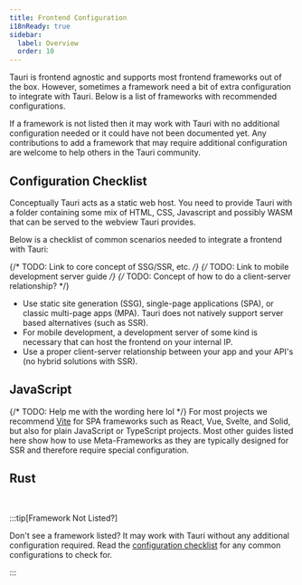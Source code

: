 ```yaml
---
title: Frontend Configuration
i18nReady: true
sidebar:
  label: Overview
  order: 10
---
```



Tauri is frontend agnostic and supports most frontend frameworks out of the box. However, sometimes a framework need a bit of extra configuration to integrate with Tauri. Below is a list of frameworks with recommended configurations.

If a framework is not listed then it may work with Tauri with no additional configuration needed or it could have not been documented yet. Any contributions to add a framework that may require additional configuration are welcome to help others in the Tauri community.

## Configuration Checklist

Conceptually Tauri acts as a static web host. You need to provide Tauri with a folder containing some mix of HTML, CSS, Javascript and possibly WASM that can be served to the webview Tauri provides.

Below is a checklist of common scenarios needed to integrate a frontend with Tauri:

{/* TODO: Link to core concept of SSG/SSR, etc. */}
{/* TODO: Link to mobile development server guide */}
{/* TODO: Concept of how to do a client-server relationship? */}

- Use static site generation (SSG), single-page applications (SPA), or classic multi-page apps (MPA). Tauri does not natively support server based alternatives (such as SSR).
- For mobile development, a development server of some kind is necessary that can host the frontend on your internal IP.
- Use a proper client-server relationship between your app and your API's (no hybrid solutions with SSR).

## JavaScript

{/* TODO: Help me with the wording here lol */}
For most projects we recommend [Vite](https://vitejs.dev/) for SPA frameworks such as React, Vue, Svelte, and Solid, but also for plain JavaScript or TypeScript projects. Most other guides listed here show how to use Meta-Frameworks as they are typically designed for SSR and therefore require special configuration.

<CardGrid>
	<LinkCard title="Next.js" href="/start/frontend-configuration/nextjs" />
	<LinkCard title="Nuxt" href="/start/frontend-configuration/nuxt" />
	<LinkCard title="Qwik" href="/start/frontend-configuration/qwik" />
	<LinkCard title="SvelteKit" href="/start/frontend-configuration/sveltekit" />
	<LinkCard
		title="Vite (recommended)"
		href="/start/frontend-configuration/vite"
	/>
	<LinkCard title="Webpack" href="/start/frontend-configuration/webpack" />
</CardGrid>

## Rust

<CardGrid>
	<LinkCard title="Leptos" href="/start/frontend-configuration/leptos" />
	<LinkCard title="Sycamore" href="/start/frontend-configuration/sycamore" />
	<LinkCard title="Trunk" href="/start/frontend-configuration/trunk" />
	<LinkCard title="Yew" href="/start/frontend-configuration/yew" />
</CardGrid>

<br />

:::tip[Framework Not Listed?]

Don't see a framework listed? It may work with Tauri without any additional configuration required. Read the [configuration checklist](/start/frontend-configuration/#configuration-checklist) for any common configurations to check for.

:::
